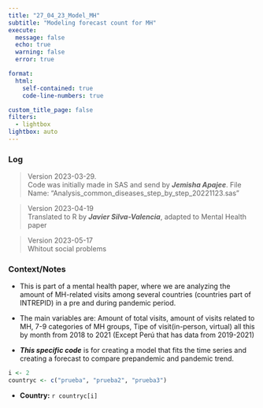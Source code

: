 ```yaml
---
title: "27_04_23_Model_MH"
subtitle: "Modeling forecast count for MH"
execute: 
  message: false
  echo: true
  warning: false
  error: true

format: 
  html:
    self-contained: true
    code-line-numbers: true

custom_title_page: false
filters:
  - lightbox
lightbox: auto
---
```


### Log
> Version 2023-03-29.   
Code was initially made in SAS and send by ___Jemisha Apajee___. 
File Name: "Analysis_common_diseases_step_by_step_20221123.sas"

> Version 2023-04-19   
Translated to R by ___Javier Silva-Valencia___, adapted to Mental Health paper

> Version 2023-05-17   
Whitout social problems

### Context/Notes

- This is part of a mental health paper, where we are analyzing the amount of MH-related visits among several countries (countries part of INTREPID) in a pre and during pandemic period.

- The main variables are: Amount of total visits, amount of visits related to MH, 7-9 categories of MH groups, Tipe of visit(in-person, virtual) all this by month from 2018 to 2021 (Except Perú that has data from 2019-2021)

- ___This specific code___ is for creating a model that fits the time series and creating a forecast to compare prepandemic and pandemic trend.

```r
i <- 2
countryc <- c("prueba", "prueba2", "prueba3")
```

- **Country:** `r countryc[i]`